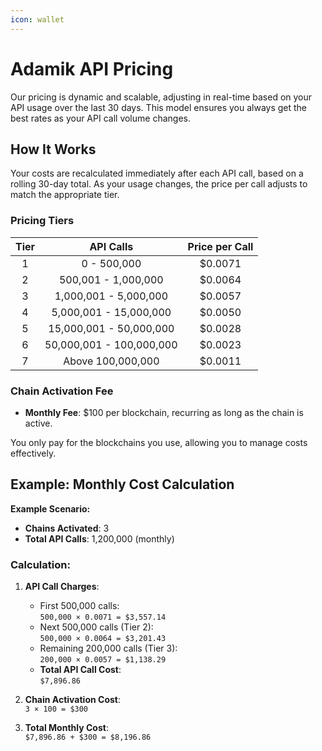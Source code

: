```yaml
---
icon: wallet
---
```


# Adamik API Pricing

Our pricing is dynamic and scalable, adjusting in real-time based on your API usage over the last 30 days. This model ensures you always get the best rates as your API call volume changes.

## How It Works

Your costs are recalculated immediately after each API call, based on a rolling 30-day total. As your usage changes, the price per call adjusts to match the appropriate tier.

### Pricing Tiers

| **Tier** |      **API Calls**       | **Price per Call** |
| :------: | :----------------------: | :----------------: |
|    1     |       0 - 500,000        |      $0.0071       |
|    2     |   500,001 - 1,000,000    |      $0.0064       |
|    3     |  1,000,001 - 5,000,000   |      $0.0057       |
|    4     |  5,000,001 - 15,000,000  |      $0.0050       |
|    5     | 15,000,001 - 50,000,000  |      $0.0028       |
|    6     | 50,000,001 - 100,000,000 |      $0.0023       |
|    7     |    Above 100,000,000     |      $0.0011       |

### Chain Activation Fee

- **Monthly Fee**: $100 per blockchain, recurring as long as the chain is active.

You only pay for the blockchains you use, allowing you to manage costs effectively.

## Example: Monthly Cost Calculation

**Example Scenario:**

- **Chains Activated**: 3
- **Total API Calls**: 1,200,000 (monthly)

### Calculation:

1. **API Call Charges**:

   - First 500,000 calls:  
     `500,000 × 0.0071 = $3,557.14`
   - Next 500,000 calls (Tier 2):  
     `500,000 × 0.0064 = $3,201.43`
   - Remaining 200,000 calls (Tier 3):  
     `200,000 × 0.0057 = $1,138.29`
   - **Total API Call Cost**:  
     `$7,896.86`

2. **Chain Activation Cost**:  
   `3 × 100 = $300`

3. **Total Monthly Cost**:  
   `$7,896.86 + $300 = $8,196.86`
